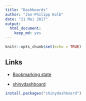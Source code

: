 ```yaml
---
title: "Dashboards"
author: "Jan-Philipp Kolb"
date: "21 Mai 2017"
output: 
  html_document: 
    keep_md: yes
---
```


```r
knitr::opts_chunk$set(echo = TRUE)
```

## Links

- [Bookmarking state](https://shiny.rstudio.com/articles/bookmarking-state.html)

- [shinydashboard](https://www.r-bloggers.com/shinydashboard-0-6-0/)

```r
install.packages("shinydashboard")
```

